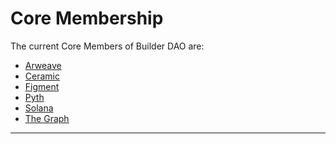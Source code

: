
# Core Membership

The current Core Members of Builder DAO are:

- [Arweave](https://arweave.org)
- [Ceramic](https://ceramic.network)
- [Figment](https://figment.io)
- [Pyth](https://pyth.network)
- [Solana](https://solana.com)
- [The Graph](https://thegraph.com)

---

<Authors path="apps/docs/pages/membership/core-membership.mdx" />
